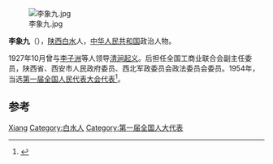 [[File:李象九.jpg|thumb]]

'''李象九'''（{{bd|1897年||1954年}}），[[陕西|陕西]][[白水|白水]]人，[[中华人民共和国|中华人民共和国]]政治人物。

1927年10月曾与[[李子洲|李子洲]]等人领导[[清涧起义|清涧起义]]。后担任全国工商业联合会副主任委员，陕西省、西安市人民政府委员、西北军政委员会政法委员会委员。1954年，当选[[第一届全国人民代表大会代表名单|第一届全国人民代表大会代表]]<ref>{{cite book|author=全国人民代表大会常务委员会办公厅|title=中华人民共和国第一届全国人民代表大会代表名单|year=1955年|publisher=全国人民代表大会常务委员会办公厅|url=http://book.ucdrs.superlib.net/views/specific/2929/bookDetail.jsp?dxNumber=000005772167&d=546843D0AE2464CD1C95896344A85614&fenlei=04070402|access-date=2015-01-28|archive-date=2019-01-24|archive-url=https://web.archive.org/web/20190124105450/http://book.ucdrs.superlib.net/views/specific/2929/bookDetail.jsp?dxNumber=000005772167&d=546843D0AE2464CD1C95896344A85614&fenlei=04070402|dead-url=no}}</ref>。

== 参考 ==
{{reflist}}

{{中国政治人物小作品}}
{{中华全国工商业联合会第一届执行委员会}}

{{Authority control}}
{{DEFAULTSORT:Li李}}
[[Category:李姓|Xiang]]
[[Category:白水人|Category:白水人]]
[[Category:第一届全国人大代表|Category:第一届全国人大代表]]